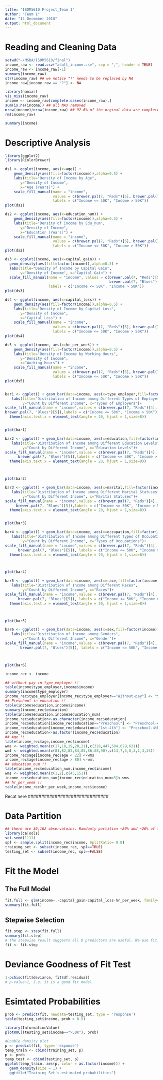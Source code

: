 ```yaml
---
title: "ISOM5610 Project_Team 1"
author: "Team 1"
date: "14 December 2018"
output: html_document
---
```


# Reading and Cleaning Data

```r
setwd("~/MSBA/ISOM5610/final")
income_raw <- read.csv("adult_income.csv", sep = ",", header = TRUE)
income_raw <- income_raw[-1]
summary(income_raw)
str(income_raw) ## we notice "?" needs to be replaced by NA
income_raw[income_raw == "?"] <- NA

library(naniar)
vis_miss(income_raw)
income <- income_raw[complete.cases(income_raw),]
sum(is.na(income)) ## all NAs removed
nrow(income)/nrow(income_raw) ## 92.6% of the orginal data are complete and will be used
rm(income_raw)

summary(income)

```

# Descriptive Analysis

```r
library(ggplot2)
library(RColorBrewer)

ds1 <- ggplot(income, aes(x=age)) + 
    geom_density(aes(fill=factor(income)),alpha=0.5) +
    labs(title="Density of Income by Age", 
       y="Density of Income", 
       x="Age (Years)") + 
    scale_fill_manual(name = "income",
                      values = c(brewer.pal(7, "Reds")[5], brewer.pal(7, "Blues")[5]),
                      labels = c("Income <= 50K", "Income > 50K"))
plot(ds1)

ds2 <- ggplot(income, aes(x=education_num)) + 
    geom_density(aes(fill=factor(income)),alpha=0.5) +
    labs(title="Density of Income by Edu_num", 
       y="Density of Income", 
       x="Education (Years)") + 
    scale_fill_manual(name = "income",
                      values = c(brewer.pal(7, "Reds")[5], brewer.pal(7, "Blues")[5]),
                      labels = c("Income <= 50K", "Income > 50K"))
plot(ds2)

ds3 <- ggplot(income, aes(x=capital_gain)) + 
  geom_density(aes(fill=factor(income)),alpha=0.5) + 
  labs(title="Density of Income by Capital Gain", 
       y="Density of Income", x="Capital Gain") + 
  scale_fill_manual(name = "income", values = c(brewer.pal(7, "Reds")[5], 
                                                brewer.pal(7, "Blues")[5]), 
                    labels = c("Income <= 50K", "Income > 50K"))
plot(ds3)

ds4 <- ggplot(income, aes(x=capital_loss)) + 
    geom_density(aes(fill=factor(income)),alpha=0.5) +
    labs(title="Density of Income by Capital Loss", 
       y="Density of Income", 
       x="Capital Loss") + 
    scale_fill_manual(name = "income",
                      values = c(brewer.pal(7, "Reds")[5], brewer.pal(7, "Blues")[5]),
                      labels = c("Income <= 50K", "Income > 50K"))
plot(ds4)

ds5 <- ggplot(income, aes(x=hr_per_week)) + 
    geom_density(aes(fill=factor(income)),alpha=0.5) +
    labs(title="Density of Income by Working Hours", 
       y="Density of Income", 
       x="Working Hours") + 
    scale_fill_manual(name = "income",
                      values = c(brewer.pal(7, "Reds")[5], brewer.pal(7, "Blues")[5]),
                      labels = c("Income <= 50K", "Income > 50K"))
plot(ds5)


bar1 <- ggplot() + geom_bar(data=income, aes(x=type_employer,fill=factor(income)))+
   labs(title="Distribution of Income among Different Types of Employers", 
        y="Count by Different Income", x="Types of Employers")+
scale_fill_manual(name = "income",values = c(brewer.pal(7, "Reds")[4],
brewer.pal(7, "Blues")[5]),labels = c("Income <= 50K", "Income > 50K"))+
  theme(axis.text.x = element_text(angle = 20, hjust = 1,size=8))


plot(bar1)

bar2 <- ggplot() + geom_bar(data=income, aes(x=education,fill=factor(income)))+
   labs(title="Distribution of Income among Different Education Levels", 
        y="Count by Different Income", x="Education Levels")+
scale_fill_manual(name = "income",values = c(brewer.pal(7, "Reds")[4],
      brewer.pal(7, "Blues")[5]),labels = c("Income <= 50K", "Income > 50K"))+
  theme(axis.text.x = element_text(angle = 20, hjust = 1,size=8))



plot(bar2)

bar3 <- ggplot() + geom_bar(data=income, aes(x=marital,fill=factor(income)))+
   labs(title="Distribution of Income among Different Marital Statuses", 
        y="Count by Different Income", x="Marital Statuses")+
scale_fill_manual(name = "income",values = c(brewer.pal(7, "Reds")[4],
     brewer.pal(7, "Blues")[5]),labels = c("Income <= 50K", "Income > 50K"))+
  theme(axis.text.x = element_text(angle = 20, hjust = 1,size=8))


plot(bar3)

bar4 <- ggplot() + geom_bar(data=income, aes(x=occupation,fill=factor(income)))+
   labs(title="Distribution of Income among Different Types of Occupations",
        y="Count by Different Income", x="Types of Occupations")+
scale_fill_manual(name = "income",values = c(brewer.pal(7, "Reds")[4],
      brewer.pal(7, "Blues")[5]), labels = c("Income <= 50K", "Income > 50K"))+
  theme(axis.text.x = element_text(angle = 20, hjust = 1,size=8))



plot(bar4)

bar5 <- ggplot() + geom_bar(data=income, aes(x=race,fill=factor(income)))+
   labs(title="Distribution of Income among Different Races", 
        y="Count by Different Income", x="Races")+
scale_fill_manual(name = "income",values = c(brewer.pal(7, "Reds")[4],
      brewer.pal(7, "Blues")[5]), labels = c("Income <= 50K", "Income > 50K"))+
  theme(axis.text.x = element_text(angle = 20, hjust = 1,size=8))



plot(bar5)

bar6 <- ggplot() + geom_bar(data=income, aes(x=sex,fill=factor(income)))+
   labs(title="Distribution of Income among Genders", 
        y="Count by Different Income", x="Gender")+
scale_fill_manual(name = "income",values = c(brewer.pal(7, "Reds")[4],
       brewer.pal(7, "Blues")[5]), labels = c("Income <= 50K", "Income > 50K"))



plot(bar6)
```


```r
income_rec <- income

## without pay in type_employer !!
table(income$type_employer,income$income)
summary(income$type_employer)
income_rec$type_employer[income_rec$type_employer=="Without-pay"] <- "Self-emp-not-inc"
## Preschool in education !!
table(income$education,income$income)
summary(income_rec$education)
table(income$education,income$education_num)
income_rec$education<-as.character(income_rec$education)
income_rec$education[income_rec$education=="Preschool"] <- "Preschool-4th"
income_rec$education[income_rec$education=="1st-4th"] <- "Preschool-4th"
income_rec$education<-as.factor(income_rec$education)
## Age !!
table(income_rec$age,income_rec$income)
wms <- weighted.mean(c(17,18,19,20,21),c(328,447,594,629,621))
wml <- weighted.mean(c(81,82,83,84,85,86,88,90),c(13,7,5,8,3,1,3,35))
income_rec$age[income_rec$age < 22] <-wms
income_rec$age[income_rec$age > 80] <-wml
## education_num !!
table(income_rec$education_num,income_rec$income)
wms <- weighted.mean(c(1,2),c(45,151))
income_rec$education_num[income_rec$education_num<3]<-wms
## hr_per_week !!
table(income_rec$hr_per_week,income_rec$income)

```

##############################
Recat here
##############################

# Data Partition

```r
## there are 30,162 observatoins. Ramdomly partition ~80% and ~20% of the data into training and testing set
library(caTools)
set.seed(1111)
spl <- sample.split(income_rec$income, SplitRatio= 0.8)
training_set <- subset(income_rec, spl==TRUE)
testing_set <- subset(income_rec, spl==FALSE)
```

# Fit the Model

## The Full Model

```r
fit.full <- glm(income~.-capital_gain-capital_loss-hr_per_week, family=binomial, data=training_set)  ## notice there is perfect separation
summary(fit.full)
```

## Stepwise Selection

```r
fit.step <- step(fit.full)
summary(fit.step)
# the stepwise result suggests all 8 predictors are useful. We use fit.full as the base model going forward.
fit <- fit.step
```

# Deviance Goodness of Fit Test

```r
1-pchisq(fit$deviance, fit$df.residual)
# p-value~1, i.e. it is a good fit model 
```

# Esimtated Probabilities 

```r
prob <- predict(fit, newdata=testing_set, type = 'response')
table(testing_set$income, prob > 0.5)

library(InformationValue)
plotROC((testing_set$income==">50K"), prob)

#Double density plot
p <- predict(fit, type='response')
temp_train <- cbind(training_set, p)
p <- prob
temp_test <- cbind(testing_set, p)
ggplot(temp_train, aes(p, color = as.factor(income))) + 
  geom_density(size = 1) +
  ggtitle("Training Set's estimated probabilities") 
```